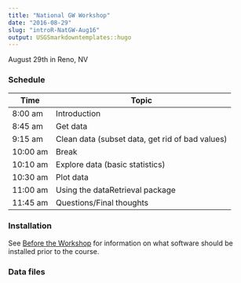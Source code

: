 ```yaml
---
title: "National GW Workshop"
date: "2016-08-29"
slug: "introR-NatGW-Aug16"
output: USGSmarkdowntemplates::hugo
---
```


August 29th in Reno, NV

### Schedule

Time | Topic 
------ | -----------------
8:00 am   | Introduction 
8:45 am   | Get data 
9:15 am   | Clean data (subset data, get rid of bad values) 
10:00 am  | Break 
10:10 am  | Explore data (basic statistics) 
10:30 am  | Plot data 
11:00 am  | Using the dataRetrieval package 
11:45 am  | Questions/Final thoughts


### Installation
See [Before the Workshop](/intro-curriculum/Before-The-Workshop.Rmd) for information on what software should be installed prior to the course.

### Data files

